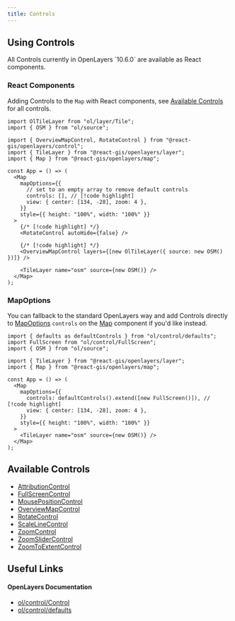 ```yaml
---
title: Controls
---
```


## Using Controls

<Callout type="info">
  All Controls currently in OpenLayers `10.6.0` are available as React components.
</Callout>

### React Components

Adding Controls to the `Map` with React components, see [Available Controls](../control/index.mdx#available-controls) for all controls.

```tsx title="app.tsx"
import OlTileLayer from "ol/layer/Tile";
import { OSM } from "ol/source";

import { OverviewMapControl, RotateControl } from "@react-gis/openlayers/control";
import { TileLayer } from "@react-gis/openlayers/layer";
import { Map } from "@react-gis/openlayers/map";

const App = () => (
  <Map
    mapOptions={{
      // set to an empty array to remove default controls
      controls: [], // [!code highlight]
      view: { center: [134, -28], zoom: 4 },
    }}
    style={{ height: "100%", width: "100%" }}
  >
    {/* [!code highlight] */}
    <RotateControl autoHide={false} />

    {/* [!code highlight] */}
    <OverviewMapControl layers={[new OlTileLayer({ source: new OSM() })]} />

    <TileLayer name="osm" source={new OSM()} />
  </Map>
);
```

### MapOptions

You can fallback to the standard OpenLayers way and add Controls directly to [MapOptions](../API-Reference/openlayers/map/map-options.mdx#mapoptions) `controls`
on the [Map](../API-Reference/openlayers/map/map.mdx) component if you'd like instead.

```tsx title="app.tsx"
import { defaults as defaultControls } from "ol/control/defaults";
import FullScreen from "ol/control/FullScreen";
import { OSM } from "ol/source";

import { TileLayer } from "@react-gis/openlayers/layer";
import { Map } from "@react-gis/openlayers/map";

const App = () => (
  <Map
    mapOptions={{
      controls: defaultControls().extend([new FullScreen()]), // [!code highlight]
      view: { center: [134, -28], zoom: 4 },
    }}
    style={{ height: "100%", width: "100%" }}
  >
    <TileLayer name="osm" source={new OSM()} />
  </Map>
);
```

## Available Controls

- [AttributionControl](../API-Reference/openlayers/control/attribution-control.mdx)
- [FullScreenControl](../API-Reference/openlayers/control/full-screen-control.mdx)
- [MousePositionControl](../API-Reference/openlayers/control/mouse-position-control.mdx)
- [OverviewMapControl](../API-Reference/openlayers/control/overview-map-control.mdx)
- [RotateControl](../API-Reference/openlayers/control/rotate-control.mdx)
- [ScaleLineControl](../API-Reference/openlayers/control/scale-line-control.mdx)
- [ZoomControl](../API-Reference/openlayers/control/zoom-control.mdx)
- [ZoomSliderControl](../API-Reference/openlayers/control/zoom-slider-control.mdx)
- [ZoomToExtentControl](../API-Reference/openlayers/control/zoom-to-extent-control.mdx)

## Useful Links

#### OpenLayers Documentation

- [ol/control/Control](https://openlayers.org/en/latest/apidoc/module-ol_control_Control-Control.html)
- [ol/control/defaults](https://openlayers.org/en/latest/apidoc/module-ol_control_defaults#.defaults)
